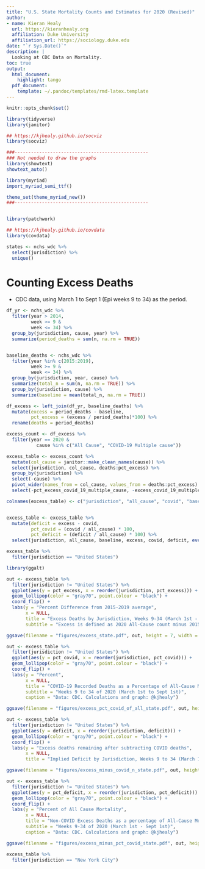 ```yaml
---
title: "U.S. State Mortality Counts and Estimates for 2020 (Revised)"
author:
- name: Kieran Healy
  url: https://kieranhealy.org
  affiliation: Duke University
  affiliation_url: https://sociology.duke.edu
date: "`r Sys.Date()`"
description: |
  Looking at CDC Data on Mortality.
toc: true  
output:
  html_document:
    highlight: tango    
  pdf_document:
    template: ~/.pandoc/templates/rmd-latex.template  
---
```


```r
knitr::opts_chunk$set()
```

```r
library(tidyverse)
library(janitor)

## https://kjhealy.github.io/socviz
library(socviz)

###-------------------------------------------------
### Not needed to draw the graphs
library(showtext)
showtext_auto()

library(myriad)
import_myriad_semi_ttf()

theme_set(theme_myriad_new())
###-------------------------------------------------


library(patchwork)

```

```r
## https://kjhealy.github.io/covdata
library(covdata)
```


```r

states <- nchs_wdc %>% 
  select(jurisdiction) %>% 
  unique()

```

# Counting Excess Deaths

- CDC data, using March 1 to Sept 1 (Epi weeks 9 to 34) as the period.

```r

df_yr <- nchs_wdc %>%
  filter(year > 2014,
         week >= 9 & 
         week <= 34) %>% 
  group_by(jurisdiction, cause, year) %>%
  summarize(period_deaths = sum(n, na.rm = TRUE))


baseline_deaths <- nchs_wdc %>% 
  filter(year %in% c(2015:2019),
         week >= 9 & 
         week <= 34) %>%
  group_by(jurisdiction, year, cause) %>%
  summarize(total_n = sum(n, na.rm = TRUE)) %>%
  group_by(jurisdiction, cause) %>%
  summarize(baseline = mean(total_n, na.rm = TRUE)) 

df_excess <- left_join(df_yr, baseline_deaths) %>%
  mutate(excess = period_deaths - baseline, 
         pct_excess = (excess / period_deaths)*100) %>%
  rename(deaths = period_deaths)

excess_count <- df_excess %>%
  filter(year == 2020 &
           cause %in% c("All Cause", "COVID-19 Multiple cause")) 

excess_table <- excess_count %>%
  mutate(col_cause = janitor::make_clean_names(cause)) %>%
  select(jurisdiction, col_cause, deaths:pct_excess) %>%
  group_by(jurisdiction) %>%
  select(-cause) %>%
  pivot_wider(names_from = col_cause, values_from = deaths:pct_excess) %>%
  select(-pct_excess_covid_19_multiple_cause, -excess_covid_19_multiple_cause, -baseline_covid_19_multiple_cause)

colnames(excess_table) <- c("jurisdiction", "all_cause", "covid", "baseline", "excess", "pct_excess")


excess_table <- excess_table %>%
  mutate(deficit = excess - covid, 
         pct_covid = (covid / all_cause) * 100, 
         pct_deficit = (deficit / all_cause) * 100) %>%
  select(jurisdiction, all_cause, baseline, excess, covid, deficit, everything()) 

excess_table %>%
  filter(jurisdiction == "United States")

```

```r
library(ggalt)

out <- excess_table %>%
  filter(jurisdiction != "United States") %>%
  ggplot(aes(y = pct_excess, x = reorder(jurisdiction, pct_excess))) + 
  geom_lollipop(color = "gray70", point.colour = "black") + 
  coord_flip() + 
  labs(y = "Percent Difference from 2015-2019 average", 
       x = NULL, 
       title = "Excess Deaths by Jurisdiction, Weeks 9-34 (March 1st - Sept 1st)", 
       subtitle = "Excess is defined as 2020 All-Cause count minus 2015-2019 All-Cause average")

ggsave(filename = "figures/excess_state.pdf", out, height = 7, width = 7)

```

```r
out <- excess_table %>%
  filter(jurisdiction != "United States") %>%
  ggplot(aes(y = pct_covid, x = reorder(jurisdiction, pct_covid))) + 
  geom_lollipop(color = "gray70", point.colour = "black") + 
  coord_flip() + 
  labs(y = "Percent", 
       x = NULL, 
       title = "COVID-19 Recorded Deaths as a Percentage of All-Cause Mortality", 
       subtitle = "Weeks 9 to 34 of 2020 (March 1st to Sept 1st)", 
       caption = "Data: CDC. Calculations and graph: @kjhealy")

ggsave(filename = "figures/excess_pct_covid_of_all_state.pdf", out, height = 7, width = 7)

```


```r
out <- excess_table %>%
  filter(jurisdiction != "United States") %>%
  ggplot(aes(y = deficit, x = reorder(jurisdiction, deficit))) + 
  geom_lollipop(color = "gray70", point.colour = "black") + 
  coord_flip() + 
  labs(y = "Excess deaths remaining after subtracting COVID deaths", 
       x = NULL, 
       title = "Implied Deficit by Jurisdiction, Weeks 9 to 34 (March 1st to September 1st)")

ggsave(filename = "figures/excess_minus_covid_n_state.pdf", out, height = 7, width = 7)


```

```r

out <- excess_table %>%
  filter(jurisdiction != "United States") %>%
  ggplot(aes(y = pct_deficit, x = reorder(jurisdiction, pct_deficit))) + 
  geom_lollipop(color = "gray70", point.colour = "black") + 
  coord_flip() + 
  labs(y = "Percent of All Cause Mortality", 
       x = NULL, 
       title = "Non-COVID Excess Deaths as a percentage of All-Cause Mortality",
       subtitle = "Weeks 9-34 of 2020 (March 1st - Sept 1st)",
       caption = "Data: CDC. Calculations and graph: @kjhealy")

ggsave(filename = "figures/excess_minus_pct_covid_state.pdf", out, height = 7, width = 7)


```

```r
excess_table %>%
  filter(jurisdiction == "New York City")
```
